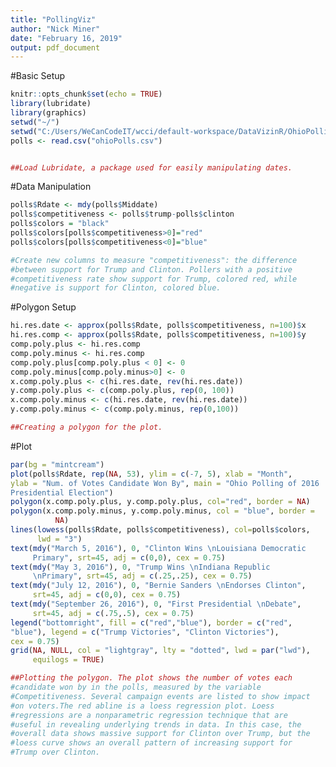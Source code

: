 ```yaml
---
title: "PollingViz"
author: "Nick Miner"
date: "February 16, 2019"
output: pdf_document
---
```

#Basic Setup
```r
knitr::opts_chunk$set(echo = TRUE)
library(lubridate)
library(graphics)
setwd("~/")
setwd("C:/Users/WeCanCodeIT/wcci/default-workspace/DataVizinR/OhioPollingViz")
polls <- read.csv("ohioPolls.csv")


##Load Lubridate, a package used for easily manipulating dates.
```

#Data Manipulation
```r
polls$Rdate <- mdy(polls$Middate)
polls$competitiveness <- polls$trump-polls$clinton
polls$colors = "black"
polls$colors[polls$competitiveness>0]="red"
polls$colors[polls$competitiveness<0]="blue"

#Create new columns to measure "competitiveness": the difference
#between support for Trump and Clinton. Pollers with a positive
#competitiveness rate show support for Trump, colored red, while
#negative is support for Clinton, colored blue.
```

#Polygon Setup
```r
hi.res.date <- approx(polls$Rdate, polls$competitiveness, n=100)$x
hi.res.comp <- approx(polls$Rdate, polls$competitiveness, n=100)$y
comp.poly.plus <- hi.res.comp
comp.poly.minus <- hi.res.comp
comp.poly.plus[comp.poly.plus < 0] <- 0
comp.poly.minus[comp.poly.minus>0] <- 0
x.comp.poly.plus <- c(hi.res.date, rev(hi.res.date))
y.comp.poly.plus <- c(comp.poly.plus, rep(0, 100))
x.comp.poly.minus <- c(hi.res.date, rev(hi.res.date))
y.comp.poly.minus <- c(comp.poly.minus, rep(0,100))

##Creating a polygon for the plot. 
```

#Plot
```r
par(bg = "mintcream")
plot(polls$Rdate, rep(NA, 53), ylim = c(-7, 5), xlab = "Month", 
ylab = "Num. of Votes Candidate Won By", main = "Ohio Polling of 2016
Presidential Election")
polygon(x.comp.poly.plus, y.comp.poly.plus, col="red", border = NA)
polygon(x.comp.poly.minus, y.comp.poly.minus, col = "blue", border =
          NA)
lines(lowess(polls$Rdate, polls$competitiveness), col=polls$colors,
      lwd = "3")
text(mdy("March 5, 2016"), 0, "Clinton Wins \nLouisiana Democratic
     Primary", srt=45, adj = c(0,0), cex = 0.75)
text(mdy("May 3, 2016"), 0, "Trump Wins \nIndiana Republic
     \nPrimary", srt=45, adj = c(.25,.25), cex = 0.75)
text(mdy("July 12, 2016"), 0, "Bernie Sanders \nEndorses Clinton",
     srt=45, adj = c(0,0), cex = 0.75)
text(mdy("September 26, 2016"), 0, "First Presidential \nDebate",
     srt=45, adj = c(.75,.5), cex = 0.75)
legend("bottomright", fill = c("red","blue"), border = c("red",
"blue"), legend = c("Trump Victories", "Clinton Victories"),
cex = 0.75)
grid(NA, NULL, col = "lightgray", lty = "dotted", lwd = par("lwd"),
     equilogs = TRUE)

##Plotting the polygon. The plot shows the number of votes each
#candidate won by in the polls, measured by the variable
#Competitiveness. Several campaign events are listed to show impact
#on voters.The red abline is a loess regression plot. Loess 
#regressions are a nonparametric regression technique that are 
#useful in revealing underlying trends in data. In this case, the
#overall data shows massive support for Clinton over Trump, but the
#loess curve shows an overall pattern of increasing support for 
#Trump over Clinton.
```

